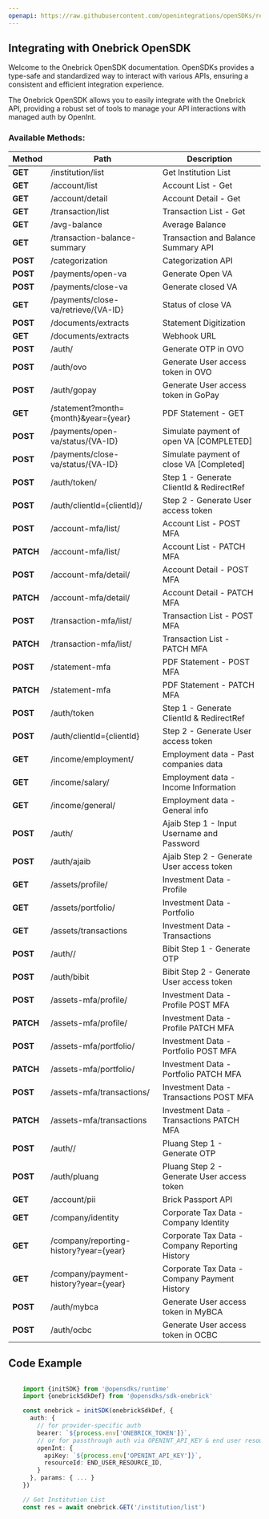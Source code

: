 ```yaml
---
openapi: https://raw.githubusercontent.com/openintegrations/openSDKs/refs/heads/main/sdks/sdk-onebrick/onebrick_sandbox_v1_collection_v1.oas.json
---
```


## Integrating with Onebrick OpenSDK 

Welcome to the Onebrick OpenSDK documentation. OpenSDKs provides a type-safe and standardized way to interact with various APIs, ensuring a consistent and efficient integration experience.

The Onebrick OpenSDK allows you to easily integrate with the Onebrick API, providing a robust set of tools to manage your API interactions with managed auth by OpenInt. 

### Available Methods:

| Method | Path | Description |
|--------|------|-------------|
| **GET** | /institution/list | Get Institution List
| **GET** | /account/list | Account List - Get
| **GET** | /account/detail | Account Detail - Get
| **GET** | /transaction/list | Transaction List - Get
| **GET** | /avg-balance | Average Balance
| **GET** | /transaction-balance-summary | Transaction and Balance Summary API
| **POST** | /categorization | Categorization API
| **POST** | /payments/open-va | Generate Open VA
| **POST** | /payments/close-va | Generate closed VA
| **GET** | /payments/close-va/retrieve/{VA-ID} | Status of close VA
| **POST** | /documents/extracts | Statement Digitization
| **GET** | /documents/extracts | Webhook URL
| **POST** | /auth/ | Generate OTP in OVO
| **POST** | /auth/ovo | Generate User access token in OVO
| **POST** | /auth/gopay | Generate User access token in GoPay
| **GET** | /statement?month={month}&year={year} | PDF Statement - GET
| **POST** | /payments/open-va/status/{VA-ID} | Simulate payment of open VA [COMPLETED]
| **POST** | /payments/close-va/status/{VA-ID} | Simulate payment of close VA [Completed]
| **POST** | /auth/token/ | Step 1 - Generate ClientId & RedirectRef
| **POST** | /auth/clientId={clientId}/ | Step 2 - Generate User access token
| **POST** | /account-mfa/list/ | Account List - POST MFA
| **PATCH** | /account-mfa/list/ | Account List - PATCH MFA
| **POST** | /account-mfa/detail/ | Account Detail - POST MFA
| **PATCH** | /account-mfa/detail/ | Account Detail - PATCH MFA
| **POST** | /transaction-mfa/list/ | Transaction List - POST MFA
| **PATCH** | /transaction-mfa/list/ | Transaction List - PATCH MFA
| **POST** | /statement-mfa | PDF Statement - POST MFA
| **PATCH** | /statement-mfa | PDF Statement - PATCH MFA
| **POST** | /auth/token | Step 1 - Generate ClientId & RedirectRef
| **POST** | /auth/clientId={clientId} | Step 2 - Generate User access token
| **GET** | /income/employment/ | Employment data - Past companies data
| **GET** | /income/salary/ | Employment data - Income Information
| **GET** | /income/general/ | Employment data - General info
| **POST** | /auth/ | Ajaib Step 1 - Input Username and Password
| **POST** | /auth/ajaib | Ajaib Step 2 - Generate User access token
| **GET** | /assets/profile/ | Investment Data - Profile
| **GET** | /assets/portfolio/ | Investment Data - Portfolio
| **GET** | /assets/transactions | Investment Data - Transactions
| **POST** | /auth// | Bibit Step 1 - Generate OTP
| **POST** | /auth/bibit | Bibit Step 2 - Generate User access token
| **POST** | /assets-mfa/profile/ | Investment Data - Profile POST MFA
| **PATCH** | /assets-mfa/profile/ | Investment Data - Profile PATCH MFA
| **POST** | /assets-mfa/portfolio/ | Investment Data - Portfolio POST MFA
| **PATCH** | /assets-mfa/portfolio/ | Investment Data - Portfolio PATCH MFA
| **POST** | /assets-mfa/transactions/ | Investment Data - Transactions POST MFA
| **PATCH** | /assets-mfa/transactions | Investment Data - Transactions PATCH MFA
| **POST** | /auth// | Pluang Step 1 - Generate OTP
| **POST** | /auth/pluang | Pluang Step 2 - Generate User access token
| **GET** | /account/pii | Brick Passport API
| **GET** | /company/identity | Corporate Tax Data - Company Identity
| **GET** | /company/reporting-history?year={year} | Corporate Tax Data - Company Reporting History
| **GET** | /company/payment-history?year={year} | Corporate Tax Data - Company Payment History
| **POST** | /auth/mybca | Generate User access token in MyBCA
| **POST** | /auth/ocbc | Generate User access token in OCBC


## Code Example

```typescript

    import {initSDK} from '@opensdks/runtime'
    import {onebrickSdkDef} from '@opensdks/sdk-onebrick'

    const onebrick = initSDK(onebrickSdkDef, {
      auth: {
        // for provider-specific auth
        bearer: `${process.env['ONEBRICK_TOKEN']}`,
        // or for passthrough auth via OPENINT_API_KEY & end user resourceId
        openInt: {
          apiKey: `${process.env['OPENINT_API_KEY']}`,
          resourceId: END_USER_RESOURCE_ID,
        }
      }, params: { ... }
    })

    // Get Institution List
    const res = await onebrick.GET('/institution/list')
```
